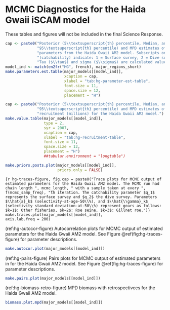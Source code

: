 # MCMC Diagnostics for the Haida Gwaii iSCAM model

These tables and figures will not be included in the final Science Response.

```r
cap <- paste0("Posterior (5\\textsuperscript{th} percentile, Median, and ",
              "95\\textsuperscript{th} percentile) and MPD estimates of key ",
              "parameters from the Haida Gwaii AM2 model. Subscripts on $q$ ",
              "(catchability) indicate: 1 = Surface survey, 2 = Dive survey. ",
              "Tau ($\\tau$) and sigma ($\\sigma$) are calculated values.")
model_ind <- match(en2fr("HG", french), major_regions_short)
make.parameters.est.table(major_models[[model_ind]],
                          xcaption = cap,
                          xlabel = "tab:hg-parameter-est-table",
                          font.size = 11,
                          space.size = 12,
                          placement = "H")
```

```r
cap <- paste0("Posterior (5\\textsuperscript{th} percentile, Median, and ",
              "95\\textsuperscript{th} percentile) and MPD estimates of ",
              "recruitment (millions) for the Haida Gwaii AM2 model.")
make.value.table(major_models[[model_ind]],
                 type = 2,
                 syr = 2007,
                 xcaption = cap,
                 xlabel = "tab:hg-recruitment-table",
                 font.size = 11,
                 space.size = 12,
                 placement = "H")
                 ##tabular.environment = "longtable")
```

```r
make.priors.posts.plot(major_models[[model_ind]],
                       priors.only = FALSE)
```

```{r hg-traces-figure, fig.cap = paste0("Trace plots for MCMC output of estimated parameters for the Haida Gwaii AM2 model. The MCMC run had chain length ", mcmc_length, " with a sample taken at every ", f(mcmc_samp_freq), "th iteration. The catchability parameter $q_1$ represents the surface survey and $q_2$ the dive survey. Parameters $\\hat{a}_k$ (selectivity-at-age-50\\%), and $\\hat{\\gamma}_k$ (selectivity standard deviation-at-50\\%) represent gears as follows: $k=1$: Other fisheries, $k=2$: Roe seine, $k=3$: Gillnet roe.")}
make.traces.plot(major_models[[model_ind]],
                 axis.lab.freq = 200)
```

(ref:hg-autocor-figure) Autocorrelation plots for MCMC output of estimated parameters for the Haida Gwaii AM2 model. See Figure \@ref(fig:hg-traces-figure) for parameter descriptions.
```r
make.autocor.plot(major_models[[model_ind]])
```

(ref:hg-pairs-figure) Pairs plots for MCMC output of estimated parameters in for the Haida Gwaii AM2 model. See Figure \@ref(fig:hg-traces-figure) for parameter descriptions.
```r
make.pairs.plot(major_models[[model_ind]])
```

(ref:hg-biomass-retro-figure) MPD biomass with retrospectivces for the Haida Gwaii AM2 model.
```r
biomass.plot.mpd(major_models[[model_ind]])
```


